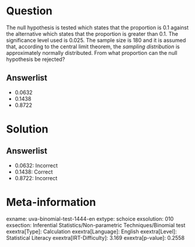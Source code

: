 Question
========

The null hypothesis is tested which states that the proportion is 0.1 against the alternative which states that the proportion is greater than 0.1. The significance level used is 0.025. The sample size is 180 and it is assumed that, according to the central limit theorem, the *sampling distribution* is approximately normally distributed. From what proportion can the null hypothesis be rejected?

Answerlist
----------

* 0.0632
* 0.1438
* 0.8722

Solution
========

Answerlist
----------

* 0.0632: Incorrect
* 0.1438: Correct
* 0.8722: Incorrect

Meta-information
================
exname: uva-binomial-test-1444-en
extype: schoice
exsolution: 010
exsection: Inferential Statistics/Non-parametric Techniques/Binomial test
exextra[Type]: Calculation
exextra[Language]: English
exextra[Level]: Statistical Literacy
exextra[IRT-Difficulty]: 3.169
exextra[p-value]: 0.2558
